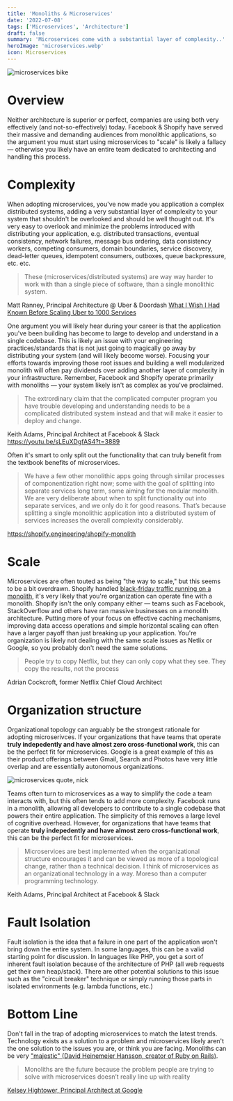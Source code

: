 ```yaml
---
title: 'Monoliths & Microservices'
date: '2022-07-08'
tags: ['Microservices', 'Architecture']
draft: false
summary: 'Microservices come with a substantial layer of complexity..'
heroImage: 'microservices.webp'
icon: Microservices
---
```


<img src="/static/images/microservices-bike.webp" alt="microservices bike" class="rounded-lg h-72 w-full object-cover" />

# Overview

Neither architecture is superior or perfect, companies are using both very effectively (and not-so-effectively) today. Facebook & Shopify have served their massive and demanding audiences from monolithic applications, so the argument you must start using microservices to "scale" is likely a fallacy — otherwise you likely have an entire team dedicated to architecting and handling this process.

# Complexity

When adopting microservices, you've now made you application a complex distributed systems, adding a very substantial layer of complexity to your system that shouldn't be overlooked and should be well thought out. It's very easy to overlook and minimize the problems introduced with distributing your application, e.g. distributed transactions, eventual consistency, network failures, message bus ordering, data consistency workers, competing consumers, domain boundaries, service discovery, dead-letter queues, idempotent consumers, outboxes, queue backpressure, etc. etc.

> These (microservices/distributed systems) are way way harder to work with than a single piece of software, than a single monolithic system.

Matt Ranney, Principal Architecture @ Uber & Doordash [What I Wish I Had Known Before Scaling Uber to 1000 Services](https://youtu.be/kb-m2fasdDY?t=430)

One argument you will likely hear during your career is that the application you've been building has become to large to develop and understand in a single codebase. This is likely an issue with your engineering practices/standards that is not just going to magically go away by distributing your system (and will likely become worse). Focusing your efforts towards improving those root issues and building a well modularized monolith will often pay dividends over adding another layer of complexity in your infrastructure. Remember, Facebook and Shopify operate primarily with monoliths — your system likely isn't as complex as you've proclaimed.

> The extrordinary claim that the complicated computer program you have trouble developing and understanding needs to be a complicated distributed system instead and that will make it easier to deploy and change.

Keith Adams, Principal Architect at Facebook & Slack https://youtu.be/sLEuXDgfAS4?t=3889

Often it's smart to only split out the functionality that can truly benefit from the textbook benefits of microservices.

> We have a few other monolithic apps going through similar processes of componentization right now; some with the goal of splitting into separate services long term, some aiming for the modular monolith. We are very deliberate about when to split functionality out into separate services, and we only do it for good reasons. That’s because splitting a single monolithic application into a distributed system of services increases the overall complexity considerably.

https://shopify.engineering/shopify-monolith

# Scale

Microservices are often touted as being "the way to scale," but this seems to be a bit overdrawn. Shopify handled [black-friday traffic running on a monolith](https://twitter.com/ShopifyEng/status/1465806691543531525), it's very likely that you're organization can operate fine with a monolith. Shopify isn't the only company either — teams such as Facebook, StackOverflow and others have ran massive businesses on a monolith architecture. Putting more of your focus on effective caching mechanisms, improving data access operations and simple horizontal scaling can often have a larger payoff than just breaking up your application. You're organization is likely not dealing with the same scale issues as Netlix or Google, so you probably don't need the same solutions.

> People try to copy Netflix, but they can only copy what they see. They copy the results, not the process

Adrian Cockcroft, former Netflix Chief Cloud Architect

# Organization structure

Organizational topology can arguably be the strongest rationale for adopting microserivces. If your organizations that have teams that operate **truly indepedently and have almost zero cross-functional work**, this can be the perfect fit for microservices. Google is a great example of this as their product offerings between Gmail, Search and Photos have very little overlap and are essentially autonomous organizations.

<img src="/static/images/microservices-nick.png" alt="microservices quote, nick" class="rounded-lg h-72 mx-auto object-cover" />

Teams often turn to microservices as a way to simplify the code a team interacts with, but this often tends to add more complexity. Facebook runs in a monolith, allowing all developers to contribute to a single codebase that powers their entire application. The simplicity of this removes a large level of cognitive overhead. However, for organizations that have teams that operate **truly indepedently and have almost zero cross-functional work**, this can be the perfect fit for microservices.

> Microservices are best implemented when the organizational structure encourages it and can be viewed as more of a topological change, rather than a technical decision.
> I think of microservices as an organizational technology in a way. Moreso than a computer programming technology.

Keith Adams, Principal Architect at Facebook & Slack

# Fault Isolation

Fault isolation is the idea that a failure in one part of the application won't bring down the entire system. In some languages, this can be a valid starting point for discussion. In languages like PHP, you get a sort of inherent fault isolation because of the architecture of PHP (all web requests get their own heap/stack). There are other potential solutions to this issue such as the "circuit breaker" technique or simply running those parts in isolated environments (e.g. lambda functions, etc.)

# Bottom Line

Don't fall in the trap of adopting microservices to match the latest trends. Technology exists as a solution to a problem and microservices likely aren't the one solution to the issues you are, or think you are facing. Monoliths can be very ["majestic" (David Heinemeier Hansson, creator of Ruby on Rails)](https://m.signalvnoise.com/the-majestic-monolith/).

> Monoliths are the future because the problem people are trying to solve with microservices doesn’t really line up with reality

[Kelsey Hightower, Principal Architect at Google](https://changelog.com/posts/monoliths-are-the-future)
